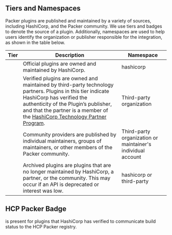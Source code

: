 ## Tiers and Namespaces

Packer plugins are published and maintained by a variety of sources, including
HashiCorp, and the Packer community. We use tiers and badges to
denote the source of a plugin. Additionally, namespaces are used to help users
identify the organization or publisher responsible for the integration, as shown
in the table below.

| Tier                             | Description                                                                                                                   | Namespace                                                   |
| -------------------------------- | ----------------------------------------------------------------------------------------------------------------------------- | ----------------------------------------------------------- |
| <PluginBadge type="official" />  | Official plugins are owned and maintained by HashiCorp.                                                                       | hashicorp                                                   |
| <PluginBadge type="verified" /> | Verified plugins are owned and maintained by third-party technology partners. Plugins in this tier indicate HashiCorp has verified the authenticity of the Plugin’s publisher, and that the partner is a member of the [HashiCorp Technology Partner Program](https://www.hashicorp.com/partners).| Third-party organization |
| <PluginBadge type="community" /> | Community providers are published by individual maintainers, groups of maintainers, or other members of the Packer community. | Third-party organization or maintainer's individual account |
| <PluginBadge type="archived" /> | Archived plugins are plugins that are no longer maintained by HashiCorp, a partner, or the community. This may occur if an API is deprecated or interest was low. | hashicorp or third-party |


## HCP Packer Badge
<PluginBadge type="hcp_packer_ready" /> is present for plugins that HashiCorp has verified to communicate build status to the HCP Packer registry.
